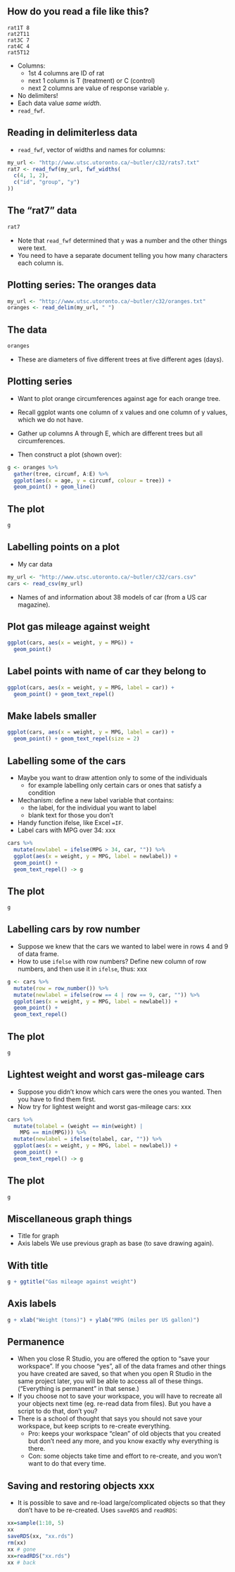 ## How do you read a file like this?

```
rat1T 8
rat2T11
rat3C 7
rat4C 4
rat5T12
```

- Columns:
  - 1st 4 columns are ID of rat
  - next 1 column is T (treatment) or C (control)
  - next 2 columns are value of response variable `y`.
- No delimiters!
- Each data value *same width*.
- `read_fwf`.

## Reading in delimiterless data
- `read_fwf`, vector of widths and names for columns:
```r
my_url <- "http://www.utsc.utoronto.ca/~butler/c32/rats7.txt"
rat7 <- read_fwf(my_url, fwf_widths(
  c(4, 1, 2),
  c("id", "group", "y")
))
```

## The “rat7” data

```r
rat7
```

- Note that `read_fwf` determined that `y` was a
number and the other things were text.
- You need to have a separate document telling you how many
characters each column is.

## Plotting series: The oranges data

```r
my_url <- "http://www.utsc.utoronto.ca/~butler/c32/oranges.txt"
oranges <- read_delim(my_url, " ")
```

## The data

```r
oranges
```

- These are diameters of five different trees at five different ages (days).

## Plotting series 

- Want to plot orange circumferences against age for each orange tree.
- Recall ggplot wants one column of x values and one column of y
values, which we do not have.

- Gather up columns A through E, which are different trees but all
circumferences.
- Then construct a plot (shown over):
```r
g <- oranges %>%
  gather(tree, circumf, A:E) %>%
  ggplot(aes(x = age, y = circumf, colour = tree)) +
  geom_point() + geom_line()
```

## The plot

```r
g
```

## Labelling points on a plot

- My car data

```r
my_url <- "http://www.utsc.utoronto.ca/~butler/c32/cars.csv"
cars <- read_csv(my_url)
```

- Names of and information about 38 models of car (from a US car
magazine).

## Plot gas mileage against weight

```r
ggplot(cars, aes(x = weight, y = MPG)) +
  geom_point()
```

## Label points with name of car they belong to

```r
ggplot(cars, aes(x = weight, y = MPG, label = car)) +
  geom_point() + geom_text_repel()
```

## Make labels smaller

```r
ggplot(cars, aes(x = weight, y = MPG, label = car)) +
  geom_point() + geom_text_repel(size = 2)
```

## Labelling some of the cars
- Maybe you want to draw attention only to some of the individuals
  - for example labelling only certain cars or ones that satisfy a condition
- Mechanism: define a new label variable that contains:
  - the label, for the individual you want to label
  - blank text for those you don’t
- Handy function ifelse, like Excel `=IF`.
- Label cars with MPG over 34: xxx
```r
cars %>%
  mutate(newlabel = ifelse(MPG > 34, car, "")) %>%
  ggplot(aes(x = weight, y = MPG, label = newlabel)) +
  geom_point() +
  geom_text_repel() -> g
```

## The plot

```r
g
```

## Labelling cars by row number
- Suppose we knew that the cars we wanted to label were in rows 4 and
9 of data frame.
- How to use `ifelse` with row numbers? Define new column of row
numbers, and then use it in `ifelse`, thus: xxx
```r
g <- cars %>%
  mutate(row = row_number()) %>%
  mutate(newlabel = ifelse(row == 4 | row == 9, car, "")) %>%
  ggplot(aes(x = weight, y = MPG, label = newlabel)) +
  geom_point() +
  geom_text_repel()
```

## The plot

```r
g
```


## Lightest weight and worst gas-mileage cars
- Suppose you didn’t know which cars were the ones you wanted. Then
you have to find them first.
- Now try for lightest weight and worst gas-mileage cars: xxx
```r
cars %>%
  mutate(tolabel = (weight == min(weight) |
    MPG == min(MPG))) %>%
  mutate(newlabel = ifelse(tolabel, car, "")) %>%
  ggplot(aes(x = weight, y = MPG, label = newlabel)) +
  geom_point() +
  geom_text_repel() -> g
```

## The plot

```r
g
```

## Miscellaneous graph things
- Title for graph
- Axis labels
We use previous graph as base (to save drawing again).

## With title
```r
g + ggtitle("Gas mileage against weight")
```

## Axis labels

```r
g + xlab("Weight (tons)") + ylab("MPG (miles per US gallon)")
```

## Permanence
- When you close R Studio, you are offered the option to “save your
workspace”. If you choose “yes”, all of the data frames and other
things you have created are saved, so that when you open R Studio in
the same project later, you will be able to access all of these things.
(“Everything is permanent” in that sense.)
- If you choose not to save your workspace, you will have to recreate all
your objects next time (eg. re-read data from files). But you have a
script to do that, don’t you?
- There is a school of thought that says you should not save your
workspace, but keep scripts to re-create everything.
  - Pro: keeps your workspace “clean” of old objects that you created but
don’t need any more, and you know exactly why everything is there.
  - Con: some objects take time and effort to re-create, and you won’t
want to do that every time.

## Saving and restoring objects xxx

- It is possible to save and re-load large/complicated
objects so that they don’t have to be re-created. Uses `saveRDS` and `readRDS`:

```r
xx=sample(1:10, 5)
xx
saveRDS(xx, "xx.rds")
rm(xx)
xx # gone 
xx=readRDS("xx.rds")
xx # back 
```


